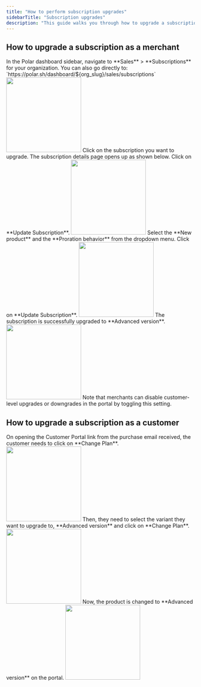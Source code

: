 ```yaml
---
title: "How to perform subscription upgrades"
sidebarTitle: "Subscription upgrades"
description: "This guide walks you through how to upgrade a subscription, both from the merchant’s and the customer’s perspective."
---
```


## How to upgrade a subscription as a merchant
<Steps>
<Step title = "Go to Sales > Subscriptions">
In the Polar dashboard sidebar, navigate to **Sales** > **Subscriptions** for your organization.
You can also go directly to:  
`https://polar.sh/dashboard/${org_slug}/sales/subscriptions`
<img height="200" src="/assets/guides/upgrades/subscription-page.png" />
</Step>
<Step title = "Select the subscription to be upgraded"> 
Click on the subscription you want to upgrade. The subscription details page opens up as shown below. Click on **Update Subscription**.
<img height="200" src="/assets/guides/upgrades/open-subscription.png" />
</Step>
<Step title = "Choose the upgradation details">
Select the **New product** and the **Proration behavior** from the dropdown menu. Click on **Update Subscription**.
<img height="200" src="/assets/guides/upgrades/upgrade-subscription.png" />
</Step>
<Step title = "Successful upgradation">
The subscription is successfully upgraded to **Advanced version**.
<img height="200" src="/assets/guides/upgrades/upgraded-successfully.png" />
</Step>
</Steps>
<Info>
Note that merchants can disable customer-level upgrades or downgrades in the portal by toggling this setting. 
</Info>

## How to upgrade a subscription as a customer
<Steps>
    <Step title = "Open Customer Portal and click on Change Plan">
        On opening the Customer Portal link from the purchase email received, the customer needs to click on **Change Plan**.
        <img height="200" src="/assets/guides/upgrades/customer-portal-1.png" />
    </Step>        
    <Step title = "Select the desired plan">
    Then, they need to select the variant they want to upgrade to, **Advanced version** and click on **Change Plan**.
        <img height="200" src="/assets/guides/upgrades/customer-portal-5.png" />
    </Step>
    <Step title = "Upgraded successfully">
        Now, the product is changed to **Advanced version** on the portal.
         <img height="200" src="/assets/guides/upgrades/customer-portal-6.png" />
    </Step>
    
</Steps>